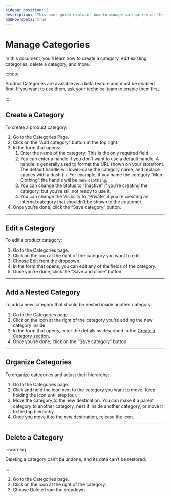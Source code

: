 ```yaml
---
sidebar_position: 3
description: 'This user guide explains how to manage categories on the Medusa admin. Learn how to create a category, edit existing categories, delete a category, and more.'
addHowToData: true
---
```



# Manage Categories

In this document, you’ll learn how to create a category, edit existing categories, delete a category, and more.

:::note

Product Categories are available as a beta feature and must be enabled first. If you want to use them, ask your technical team to enable them first.

:::

## Create a Category

To create a product category:

1. Go to the Categories Page.
2. Click on the “Add category” button at the top right.
3. In the form that opens:
    1. Enter the name of the category. This is the only required field.
    2. You can enter a handle if you don’t want to use a default handle. A handle is generally used to format the URL shown on your storefront. The default handle will lower-case the category name, and replace spaces with a dash (-). For example, if you name the category “Men Clothing” the handle will be `men-clothing`.
    3. You can change the Status to “Inactive” if you’re creating the category, but you’re still not ready to use it.
    4. You can change the Visibility to “Private” if you’re creating an internal category that shouldn’t be shown to the customer.
4. Once you’re done, click the “Save category” button.

---

## Edit a Category

To edit a product category:

1. Go to the Categories page.
2. Click on the <UiIcon lightIcon="https://res.cloudinary.com/dza7lstvk/image/upload/v1667999308/Medusa%20Docs/UI%20Icons/1ordBC6_ssysel.png" darkIcon="https://res.cloudinary.com/dza7lstvk/image/upload/v1667999326/Medusa%20Docs/UI%20Icons/dSwWYBH_stzgoi.png" alt="three dots" /> icon at the right of the category you want to edit.
3. Choose Edit from the dropdown.
4. In the form that opens, you can edit any of the fields of the category.
5. Once you’re done, click the “Save and close” button.

---

## Add a Nested Category

To add a new category that should be nested inside another category:

1. Go to the Categories page.
2. Click on the <UiIcon lightIcon="https://res.cloudinary.com/dza7lstvk/image/upload/v1667999131/Medusa%20Docs/UI%20Icons/1hL8NiW_lqmjcq.png" darkIcon="https://res.cloudinary.com/dza7lstvk/image/upload/v1667999150/Medusa%20Docs/UI%20Icons/8LtkPqW_jyqz5i.png" alt="plus" /> icon at the right of the category you’re adding the new category inside.
3. In the form that opens, enter the details as described in the [Create a Category section](#create-a-category).
4. Once you’re done, click on the “Save category” button.

---

## Organize Categories

To organize categories and adjust their hierarchy:

1. Go to the Categories page.
2. Click and hold the <UiIcon lightIcon="https://res.cloudinary.com/dza7lstvk/image/upload/v1680253830/Medusa%20Docs/UI%20Icons/dots-six-light_pvyhgo.png" darkIcon="https://res.cloudinary.com/dza7lstvk/image/upload/v1680253830/Medusa%20Docs/UI%20Icons/dots-six-dark_jf2tuw.png" alt="drag" /> icon next to the category you want to move. Keep holding the icon until step four.
3. Move the category to the new destination. You can make it a parent category to another category, nest it inside another category, or move it to the top hierarchy.
4. Once you move it to the new destination, release the <UiIcon lightIcon="https://res.cloudinary.com/dza7lstvk/image/upload/v1680253830/Medusa%20Docs/UI%20Icons/dots-six-light_pvyhgo.png" darkIcon="https://res.cloudinary.com/dza7lstvk/image/upload/v1680253830/Medusa%20Docs/UI%20Icons/dots-six-dark_jf2tuw.png" alt="drag" /> icon.

---

## Delete a Category

:::warning

Deleting a category can’t be undone, and its data can’t be restored.

:::

1. Go to the Categories page.
2. Click on the <UiIcon lightIcon="https://res.cloudinary.com/dza7lstvk/image/upload/v1667999308/Medusa%20Docs/UI%20Icons/1ordBC6_ssysel.png" darkIcon="https://res.cloudinary.com/dza7lstvk/image/upload/v1667999326/Medusa%20Docs/UI%20Icons/dSwWYBH_stzgoi.png" alt="three dots" /> icon at the right of the category.
3. Choose Delete from the dropdown.
